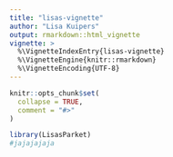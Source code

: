 ```yaml
---
title: "lisas-vignette"
author: "Lisa Kuipers"
output: rmarkdown::html_vignette
vignette: >
  %\VignetteIndexEntry{lisas-vignette}
  %\VignetteEngine{knitr::rmarkdown}
  %\VignetteEncoding{UTF-8}
---
```


```r
knitr::opts_chunk$set(
  collapse = TRUE,
  comment = "#>"
)
```

```r
library(LisasParket)
#jajajajaja
```
